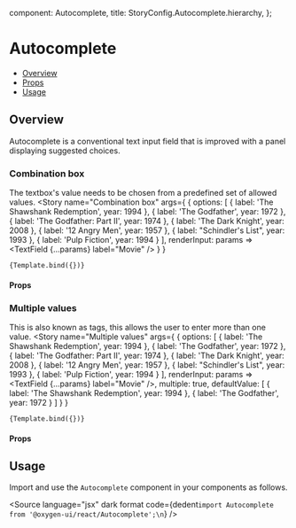 
  component: Autocomplete,
  title: StoryConfig.Autocomplete.hierarchy,
};

<Meta title={meta.title} component={meta.component} />


# Autocomplete

- [Overview](#overview)
- [Props](#props)
- [Usage](#usage)

## Overview

Autocomplete is a conventional text input field that is improved with a panel displaying suggested choices.

### Combination box

The textbox's value needs to be chosen from a predefined set of allowed values.
<Canvas>
  <Story
    name="Combination box"
    args={
        {
            options: [
                { label: 'The Shawshank Redemption', year: 1994 },
                { label: 'The Godfather', year: 1972 },
                { label: 'The Godfather: Part II', year: 1974 },
                { label: 'The Dark Knight', year: 2008 },
                { label: '12 Angry Men', year: 1957 },
                { label: "Schindler's List", year: 1993 },
                { label: 'Pulp Fiction', year: 1994 }
            ],
            renderInput: params  => <TextField {...params} label="Movie" />
        }
    }
  >
    {Template.bind({})}
  </Story>
</Canvas>

#### Props

<ArgsTable story="Combination box" />

### Multiple values

This is also known as tags, this allows the user to enter more than one value.
<Canvas>
  <Story
    name="Multiple values"
    args={
        {
            options: [
                { label: 'The Shawshank Redemption', year: 1994 },
                { label: 'The Godfather', year: 1972 },
                { label: 'The Godfather: Part II', year: 1974 },
                { label: 'The Dark Knight', year: 2008 },
                { label: '12 Angry Men', year: 1957 },
                { label: "Schindler's List", year: 1993 },
                { label: 'Pulp Fiction', year: 1994 }
            ],
            renderInput: params  => <TextField {...params} label="Movie" />,
            multiple: true,
            defaultValue: [
                { label: 'The Shawshank Redemption', year: 1994 },
                { label: 'The Godfather', year: 1972 }
            ]
        }
    }
  >
    {Template.bind({})}
  </Story>
</Canvas>

#### Props

<ArgsTable story="Multiple values" />

## Usage

Import and use the `Autocomplete` component in your components as follows.

<Source
  language="jsx"
  dark
  format
  code={dedent`import Autocomplete from '@oxygen-ui/react/Autocomplete';\n`}
/>
